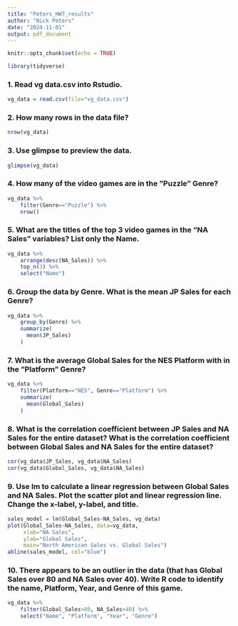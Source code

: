 ---
title: "Peters_HW7_results"
author: "Nick Peters"
date: "2024-11-01"
output: pdf_document
---

```{r setup, include=FALSE}
knitr::opts_chunk$set(echo = TRUE)
```

``` {r import-packages}
library(tidyverse)
```

### 1. Read vg data.csv into Rstudio.
``` {r read-csv}
vg_data = read.csv(file="vg_data.csv")
```

### 2. How many rows in the data file?
``` {r num-rows}
nrow(vg_data)
```

### 3. Use glimpse to preview the data.
``` {r glimpse-data}
glimpse(vg_data)
```

### 4. How many of the video games are in the ”Puzzle” Genre?
``` {r puzzle-games}
vg_data %>%
    filter(Genre=="Puzzle") %>% 
    nrow()
```

### 5. What are the titles of the top 3 video games in the “NA Sales” variables? List only the Name.
``` {r top-NA-games}
vg_data %>%
    arrange(desc(NA_Sales)) %>%
    top_n(3) %>%
    select("Name")
```

### 6. Group the data by Genre. What is the mean JP Sales for each Genre?
``` {r mean-jp-sales-by-genre}
vg_data %>%
    group_by(Genre) %>%
    summarize(
      mean(JP_Sales)
    )
```

### 7. What is the average Global Sales for the NES Platform with in the ”Platform” Genre?
``` {r mean-global-sales-NES-platformer}
vg_data %>%
    filter(Platform=="NES", Genre=="Platform") %>%
    summarize(
      mean(Global_Sales)
    )
```

### 8. What is the correlation coefficient between JP Sales and NA Sales for the entire dataset? What is the correlation coefficient between Global Sales and NA Sales for the entire dataset?
``` {r correlation-coefficients}
cor(vg_data$JP_Sales, vg_data$NA_Sales)
cor(vg_data$Global_Sales, vg_data$NA_Sales)
```

### 9. Use lm to calculate a linear regression between Global Sales and NA Sales. Plot the scatter plot and linear regression line. Change the x-label, y-label, and title.
``` {r sales-linear-regression}
sales_model = lm(Global_Sales~NA_Sales, vg_data)
plot(Global_Sales~NA_Sales, data=vg_data,
     xlab="NA Sales",
     ylab="Global Sales",
     main="North American Sales vs. Global Sales")
abline(sales_model, col="blue")
```

### 10. There appears to be an outlier in the data (that has Global Sales over 80 and NA Sales over 40). Write R code to identify the name, Platform, Year, and Genre of this game.
``` {r find-outlier}
vg_data %>%
    filter(Global_Sales>80, NA_Sales>40) %>%
    select("Name", "Platform", "Year", "Genre")
```